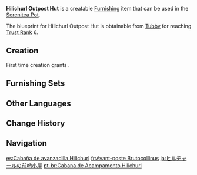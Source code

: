 {{Furnishing Infobox
|id             = 370401
|image          = Item Hilichurl Outpost Hut.png
|category       = Building
|subcategory    = Hilichurl Style
|quality        = 3
|adeptal_energy = 60
|load           = 155
|reduced_load   = 113
|description    = A hilichurl-style hut. It seems like a castle that's been locked up tight, but it is in fact quite airy and even has gaps in the roof through which rain may enter.<br />The scholar, Musk, pointed out that these gaps can be used to collect rainwater, and that indoor pots may be set up inside such structures.
|mention        = 
|blueprint      = Trust Rank
|trust rank     = 6
}}
'''Hilichurl Outpost Hut''' is a creatable [[Furnishing]] item that can be used in the [[Serenitea Pot]].

The blueprint for Hilichurl Outpost Hut is obtainable from [[Tubby]] for reaching [[Trust Rank]] 6.

==Creation==
First time creation grants {{Item|Trust|24|x=60}}.
{{Recipe
|type = Creation
|time = 14h
|Birch Wood = 12
|sort = Birch Wood
}}

==Furnishing Sets==
{{Craft Usage}}

==Other Languages==
{{Other Languages
|default_hidden = 1
|en      = Hilichurl Outpost Hut
|zhs     = 丘丘前哨小屋
|zhs_rm  = Qiūqiū Qiánshào Xiǎo Wū
|zht     = 丘丘前哨小屋
|zht_rm  = Qiūqiū Qiánshào Xiǎo Wū
|ja      = ヒルチャールの前哨小屋
|ja_rm   = Hiruchaaru no Zenshou Koya
|ko      = 츄츄족 초소
|ko_rm   = Chyuchyujok Choso
|es      = Cabaña de avanzadilla Hilichurl
|fr      = Avant-poste Brutocollinus
|ru      = Сторожевая хижина хиличурлов
|th      = กระท่อมด่าน Hilichurl
|th_rm   = 
|vi      = Trạm Gác Hilichurl
|de      = Hütte des Hilichurl-Vorpostens
|id      = Pondok Pos Hilichurl
|pt      = Cabana de Acampamento Hilichurl
|tr      = Dağ Yabanisi Karakolu
|it      = Avamposto hilichurliano
}}

==Change History==
{{Change History|1.5}}

==Navigation==
{{Furnishing Navbox|exterior}}

[[es:Cabaña de avanzadilla Hilichurl]]
[[fr:Avant-poste Brutocollinus]]
[[ja:ヒルチャールの前哨小屋]]
[[pt-br:Cabana de Acampamento Hilichurl]]